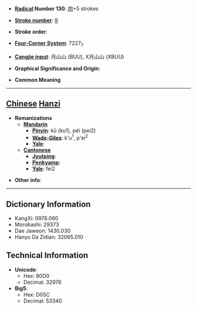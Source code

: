 * '''[[Wiktionary:Chinese radical index| Radical]] Number 130''': [[Wiktionary:Chinese radical index 肉|肉]]+5 strokes

* '''[[Wiktionary:Chinese total strokes index|Stroke number]]''': [[Wiktionary:Chinese total strokes index 9|9]]

* '''Stroke order''': 

* '''[[Wiktionary:Chinese four corner index|Four-Corner System]]''': 7227<sub>7</sub>

* '''[[Wiktionary:Chinese Cangjie index|Cangjie input]]''': 月山山 (BUU), X月山山 (XBUU)

* '''Graphical Significance and Origin''': 

* '''Common Meaning'''

----

== [[Chinese]] [[Hanzi]] ==

* '''Romanizations'''
** '''[[Mandarin]]'''
*** '''[[Pinyin]]''': kū (ku1), péi (pei2)
*** '''[[Wade-Giles]]''': k'u<sup>1</sup>, p'ei<sup>2</sup>
*** '''[[Yale]]''': 
** '''[[Cantonese]]'''
*** '''[[Jyutping]]''':
*** '''[[Penkyamp]]''': 
*** '''[[Yale]]''': fei2

* '''Other info''': 

----

== Dictionary Information ==

* KangXi: 0978.060
* Morobashi: 29373
* Dae Jaweon: 1430.030
* Hanyu Da Zidian: 32065.010

== Technical Information ==

* '''Unicode''':
** Hex: 80D0
** Decimal: 32976
* '''Big5''':
** Hex: D05C
** Decimal: 53340